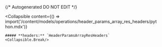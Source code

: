 {/* Autogenerated DO NOT EDIT  */}

<Collapsible
    content={() => import('/content/models/operations/header_params_array_res_headers/python.mdx')}
>
    ##### **headers:** `HeaderParamsArrayResHeaders`
    <Collapsible.Break/>
</Collapsible>

